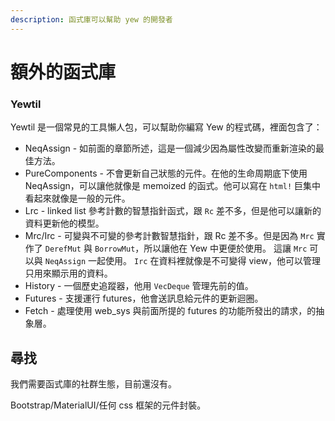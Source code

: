 ```yaml
---
description: 函式庫可以幫助 yew 的開發者
---
```


# 額外的函式庫

### Yewtil

Yewtil 是一個常見的工具懶人包，可以幫助你編寫 Yew 的程式碼，裡面包含了：

- NeqAssign - 如前面的章節所述，這是一個減少因為屬性改變而重新渲染的最佳方法。
- PureComponents - 不會更新自己狀態的元件。在他的生命周期底下使用 NeqAssign，可以讓他就像是 memoized 的函式。他可以寫在 `html!` 巨集中看起來就像是一般的元件。
- Lrc - linked list 參考計數的智慧指針函式，跟 `Rc` 差不多，但是他可以讓新的資料更新他的模型。
- Mrc/Irc - 可變與不可變的參考計數智慧指針，跟 Rc 差不多。但是因為 `Mrc` 實作了 `DerefMut` 與 `BorrowMut`，所以讓他在 Yew 中更便於使用。 這讓 `Mrc` 可以與 `NeqAssign` 一起使用。 `Irc` 在資料裡就像是不可變得 view，他可以管理只用來顯示用的資料。
- History - 一個歷史追蹤器，他用 `VecDeque` 管理先前的值。
- Futures - 支援運行 futures，他會送訊息給元件的更新迴圈。
- Fetch - 處理使用 web_sys 與前面所提的 futures 的功能所發出的請求，的抽象層。

## 尋找

我們需要函式庫的社群生態，目前還沒有。

Bootstrap/MaterialUI/任何 css 框架的元件封裝。

